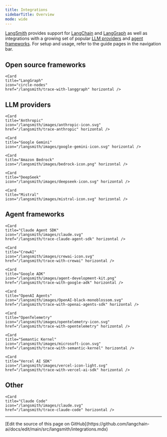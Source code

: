 ```yaml
---
title: Integrations
sidebarTitle: Overview
mode: wide
---
```


[LangSmith](https://smith.langchain.com/) provides support for [LangChain](/oss/python/langchain/overview) and [LangGraph](/oss/python/langgraph/overview) as well as integrations with a growing set of popular [LLM providers](#llm-providers) and [agent frameworks](#agent-frameworks). For setup and usage, refer to the guide pages in the navigation bar.

## Open source frameworks

<Columns cols={2}>
    <Card
    title="LangChain"
    icon="link"
    href="/langsmith/trace-with-langchain" horizontal />

    <Card
    title="LangGraph"
    icon="circle-nodes"
    href="/langsmith/trace-with-langgraph" horizontal />

</Columns>

## LLM providers

<Columns cols={2}>
    <Card
    title="OpenAI"
    icon="/langsmith/images/OpenAI-black-monoblossom.svg"
    href="/langsmith/trace-openai"
    horizontal />

    <Card
    title="Anthropic"
    icon="/langsmith/images/anthropic-icon.svg"
    href="/langsmith/trace-anthropic" horizontal />

    <Card
    title="Google Gemini"
    icon="/langsmith/images/google-gemini-icon.svg" horizontal />

    <Card
    title="Amazon Bedrock"
    icon="/langsmith/images/bedrock-icon.png" horizontal />

    <Card
    title="DeepSeek"
    icon="/langsmith/images/deepseek-icon.svg" horizontal />

    <Card
    title="Mistral"
    icon="/langsmith/images/mistral-icon.svg" horizontal />

</Columns>

## Agent frameworks

<Columns cols={3}>
    <Card
    title="AutoGen"
    icon="/langsmith/images/ag-icon.svg"
    href="/langsmith/trace-with-autogen" horizontal />

    <Card
    title="Claude Agent SDK"
    icon="/langsmith/images/claude.svg"
    href="/langsmith/trace-claude-agent-sdk" horizontal />

    <Card
    title="CrewAI"
    icon="/langsmith/images/crewai-icon.svg"
    href="/langsmith/trace-with-crewai" horizontal />

    <Card
    title="Google ADK"
    icon="/langsmith/images/agent-development-kit.png"
    href="/langsmith/trace-with-google-adk" horizontal />

    <Card
    title="OpenAI Agents"
    icon="/langsmith/images/OpenAI-black-monoblossom.svg"
    href="/langsmith/trace-with-openai-agents-sdk" horizontal />

    <Card
    title="OpenTelemetry"
    icon="/langsmith/images/opentelemetry-icon.svg"
    href="/langsmith/trace-with-opentelemetry" horizontal />

    <Card
    title="Semantic Kernel"
    icon="/langsmith/images/microsoft-icon.svg"
    href="/langsmith/trace-with-semantic-kernel" horizontal />

    <Card
    title="Vercel AI SDK"
    icon="/langsmith/images/vercel-icon-light.svg"
    href="/langsmith/trace-with-vercel-ai-sdk" horizontal />

</Columns>

## Other

<Columns cols={2}>
    <Card
    title="Instructor"
    icon="/langsmith/images/instructor-icon.svg"
    href="/langsmith/trace-with-instructor" horizontal />

    <Card
    title="Claude Code"
    icon="/langsmith/images/claude.svg"
    href="/langsmith/trace-claude-code" horizontal />

</Columns>

---

<Callout icon="pen-to-square" iconType="regular">
  [Edit the source of this page on GitHub](https://github.com/langchain-ai/docs/edit/main/src/langsmith/integrations.mdx)
</Callout>
